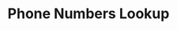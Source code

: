 ---
title: 'Phone Numbers Lookup'
description: 'Looks up the reputation of phone numbers'
openai: 'v2-phone_numbers GET /phone_numbers'
---